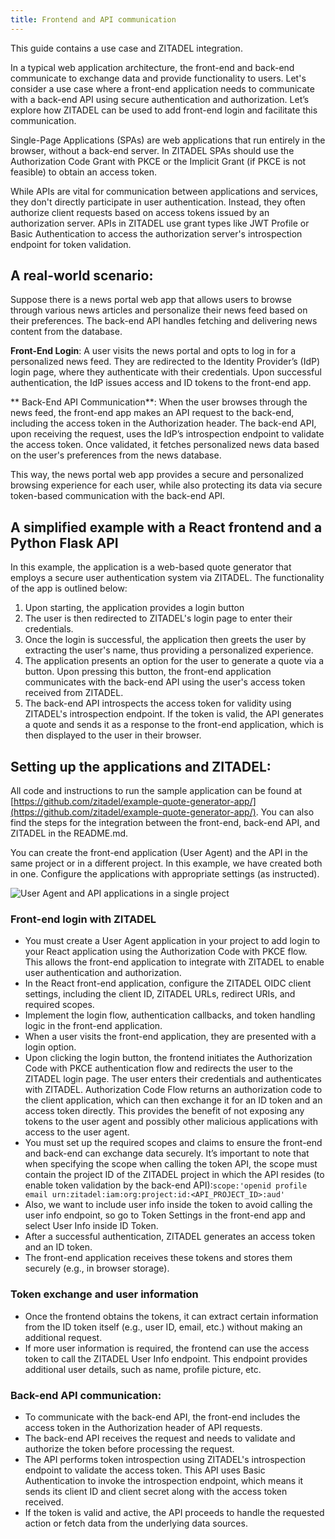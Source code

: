 ```yaml
---
title: Frontend and API communication 
---
```


This guide contains a use case and ZITADEL integration.

In a typical web application architecture, the front-end and back-end communicate to exchange data and provide functionality to users. Let's consider a use case where a front-end application needs to communicate with a back-end API using secure authentication and authorization. Let’s explore how ZITADEL can be used to add front-end login and facilitate this communication. 

Single-Page Applications (SPAs) are web applications that run entirely in the browser, without a back-end server. In ZITADEL SPAs should use the Authorization Code Grant with PKCE or the Implicit Grant (if PKCE is not feasible) to obtain an access token.

While APIs are vital for communication between applications and services, they don't directly participate in user authentication. Instead, they often authorize client requests based on access tokens issued by an authorization server. APIs in ZITADEL use grant types like JWT Profile or Basic Authentication to access the authorization server's introspection endpoint for token validation.

## A real-world scenario:

Suppose there is a news portal web app that allows users to browse through various news articles and personalize their news feed based on their preferences. The back-end API handles fetching and delivering news content from the database.

**Front-End Login**: A user visits the news portal and opts to log in for a personalized news feed. They are redirected to the Identity Provider’s (IdP) login page, where they authenticate with their credentials. Upon successful authentication, the IdP issues access and ID tokens to the front-end app.

** Back-End API Communication**: When the user browses through the news feed, the front-end app makes an API request to the back-end, including the access token in the Authorization header. The back-end API, upon receiving the request, uses the IdP’s introspection endpoint to validate the access token. Once validated, it fetches personalized news data based on the user's preferences from the news database.

This way, the news portal web app provides a secure and personalized browsing experience for each user, while also protecting its data via secure token-based communication with the back-end API.

## A simplified example with a React frontend and a Python Flask API

In this example, the application is a web-based quote generator that employs a secure user authentication system via ZITADEL. The functionality of the app is outlined below:

1. Upon starting, the application provides a login button
2. The user is then redirected to ZITADEL's login page to enter their credentials.
3. Once the login is successful, the application then greets the user by extracting the user's name, thus providing a personalized experience. 
4. The application presents an option for the user to generate a quote via a button. Upon pressing this button, the front-end application communicates with the back-end API using the user's access token received from ZITADEL.
5. The back-end API introspects the access token for validity using ZITADEL's introspection endpoint. If the token is valid, the API generates a quote and sends it as a response to the front-end application, which is then displayed to the user in their browser.

## Setting up the applications and ZITADEL:


All code and instructions to run the sample application can be found at [https://github.com/zitadel/example-quote-generator-app/](https://github.com/zitadel/example-quote-generator-app/). You can also find the steps for the integration between the front-end, back-end API, and ZITADEL in the README.md. 

You can create the front-end application (User Agent) and the API in the same project or in a different project. In this example, we have created both in one. Configure the applications with appropriate settings (as instructed).

<img src="/docs/img/guides/solution-scenarios/frontend-calling-backend-API_1.png" alt="User Agent and API applications in a single project"/>


### Front-end login with ZITADEL

- You must create a User Agent application in your project to add login to your React application using the Authorization Code with PKCE flow. This allows the front-end application to integrate with ZITADEL to enable user authentication and authorization.
- In the React front-end application, configure the ZITADEL OIDC client settings, including the client ID, ZITADEL URLs,  redirect URIs, and required scopes.
- Implement the login flow, authentication callbacks, and token handling logic in the front-end application.
- When a user visits the front-end application, they are presented with a login option.
- Upon clicking the login button, the frontend initiates the Authorization Code with PKCE authentication flow and redirects the user to the ZITADEL login page. The user enters their credentials and authenticates with ZITADEL. Authorization Code Flow returns an authorization code to the client application, which can then exchange it for an ID token and an access token directly. This provides the benefit of not exposing any tokens to the user agent and possibly other malicious applications with access to the user agent. 
- You must set up the required scopes and claims to ensure the front-end and back-end can exchange data securely. It’s important to note that when specifying the scope when calling the token API, the scope must contain the project ID of the ZITADEL project in which the API resides (to enable token validation by the back-end API):`scope:'openid profile email urn:zitadel:iam:org:project:id:<API_PROJECT_ID>:aud'`
- Also, we want to include user info inside the token to avoid calling the user info endpoint, so go to Token Settings in the front-end app and select User Info inside ID Token.
- After a successful authentication, ZITADEL generates an access token and an ID token.
- The front-end application receives these tokens and stores them securely (e.g., in browser storage).

### Token exchange and user information

- Once the frontend obtains the tokens, it can extract certain information from the ID token itself (e.g., user ID, email, etc.) without making an additional request.
- If more user information is required, the frontend can use the access token to call the ZITADEL User Info endpoint. This endpoint provides additional user details, such as name, profile picture, etc.

### Back-end API communication:

- To communicate with the back-end API, the front-end includes the access token in the Authorization header of API requests.
- The back-end API receives the request and needs to validate and authorize the token before processing the request.
- The API performs token introspection using ZITADEL's introspection endpoint to validate the access token. This API uses Basic Authentication to invoke the introspection endpoint, which means it sends its client ID and client secret along with the access token received. 
- If the token is valid and active, the API proceeds to handle the requested action or fetch data from the underlying data sources.
